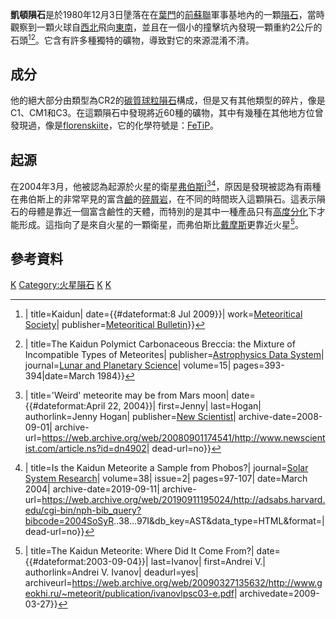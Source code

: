 {{coord|15|0|N|48|18|E|display=title}}
'''凱頓隕石'''是於1980年12月3日墬落在在[[葉門|葉門]]的[[前蘇聯|前蘇聯]]軍事基地內的一顆[[隕石|隕石]]，當時觀察到一顆火球自[[西北|西北]]飛向[[東南|東南]]，並且在一個小的撞擊坑內發現一顆重約2公斤的石頭<ref>{{cite web| url=http://tin.er.usgs.gov/meteor/metbull.php?code=12228| accessdate={{#dateformat:20 August 2009}}| title=Kaidun| date={{#dateformat:8 Jul 2009}}| work=[[Meteoritical_Society|Meteoritical Society]]| publisher=[[Meteoritical_Bulletin|Meteoritical Bulletin]]}}</ref><ref>{{Cite journal| last=Ivanov| first=Andrei V.| authorlink=Andrei V. Ivanov| coauthors=Ulyanov, A. A., Skripnic, A. Y., & Konokona, N. N.| url=http://articles.adsabs.harvard.edu/full/1984LPI....15..393I| accessdate={{#dateformat:20 August 2009}}| title=The Kaidun Polymict Carbonaceous Breccia: the Mixture of Incompatible Types of Meteorites| publisher=[[Astrophysics_Data_System|Astrophysics Data System]]| journal=[[Lunar_and_Planetary_Science|Lunar and Planetary Science]]| volume=15| pages=393-394|date=March 1984}}</ref>。它含有許多種獨特的礦物，導致對它的來源混淆不清。

== 成分 ==
他的絕大部分由類型為CR2的[[碳質球粒隕石|碳質球粒隕石]]構成，但是又有其他類型的碎片，像是C1、CM1和C3。在這顆隕石中發現將近60種的礦物，其中有幾種在其他地方位曾發現過，像是[[florenskiite|florenskiite]]，它的化學符號是：[[鐵|Fe]][[鈦|Ti]][[磷|P]]。

== 起源 ==
在2004年3月，他被認為起源於火星的衛星[[火衛一|弗伯斯]]I<ref>{{Cite news| url=http://www.newscientist.com/article.ns?id=dn4902| accessdate={{#dateformat:20 August 2009}}| title='Weird' meteorite may be from Mars moon| date={{#dateformat:April 22, 2004}}| first=Jenny| last=Hogan| authorlink=Jenny Hogan| publisher=[[New_Scientist|New Scientist]]| archive-date=2008-09-01| archive-url=https://web.archive.org/web/20080901174541/http://www.newscientist.com/article.ns?id=dn4902| dead-url=no}}</ref><ref>{{Cite journal| last=Ivanov| first=Andrei V.| authorlink=Andrei V. Ivanov| url=http://adsabs.harvard.edu/cgi-bin/nph-bib_query?bibcode=2004SoSyR..38...97I&db_key=AST&data_type=HTML&format=| accessdate={{#dateformat:20 August 2009}}| title=Is the Kaidun Meteorite a Sample from Phobos?| journal=[[Solar_System_Research|Solar System Research]]| volume=38| issue=2| pages=97-107| date=March 2004| archive-date=2019-09-11| archive-url=https://web.archive.org/web/20190911195024/http://adsabs.harvard.edu/cgi-bin/nph-bib_query?bibcode=2004SoSyR..38...97I&db_key=AST&data_type=HTML&format=| dead-url=no}}</ref>，原因是發現被認為有兩種在弗伯斯上的非常罕見的富含[[鹼|鹼]]的[[碎屑岩|碎屑岩]]，在不同的時間崁入這顆隕石。這表示隕石的母體是靠近一個富含鹼性的天體，而特別的是其中一種產品只有[[火成岩分離|高度分化]]下才能形成。這指向了是來自火星的一顆衛星，而弗伯斯比[[火衛二|戴摩斯]]更靠近火星<ref>{{Cite web| url=http://www.geokhi.ru/~meteorit/publication/ivanovlpsc03-e.pdf| format=[[PDF|PDF]]| accessdate={{#dateformat:20 August 2009}}| title=The Kaidun Meteorite: Where Did It Come From?| date={{#dateformat:2003-09-04}}| last=Ivanov| first=Andrei V.| authorlink=Andrei V. Ivanov| deadurl=yes| archiveurl=https://web.archive.org/web/20090327135632/http://www.geokhi.ru/~meteorit/publication/ivanovlpsc03-e.pdf| archivedate=2009-03-27}}</ref>。

== 參考資料 ==
{{Reflist}}

{{火星}}
{{隕石}}

[[Category:隕石|K]]
[[Category:火星隕石|Category:火星隕石]]
[[Category:火星的衛星|K]]
[[Category:葉門歷史|K]]